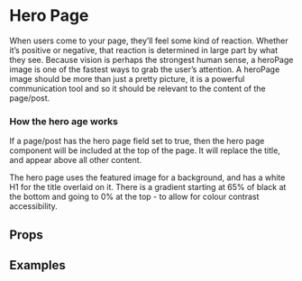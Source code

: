 
<Meta title="2 Pattern Library/1 Structure/Hero Page" component={HeroPage} />

# Hero Page

When users come to your page, they’ll feel some kind of reaction. Whether it’s positive or negative, that reaction is determined in large part by what they see. Because vision is perhaps the strongest human sense, a heroPage image is one of the fastest ways to grab the user’s attention. A heroPage image should be more than just a pretty picture, it is a powerful communication tool and so it should be relevant to the content of the page/post.

### How the hero  age works
 
If a page/post has the hero page field set to true, then the hero page component will be included at the top of the page. It will replace the title, and appear above all other content. 

The hero page uses the featured image for a background, and has a white H1 for the title overlaid on it. There is a gradient starting at 65% of black at the bottom and going to 0% at the top - to allow for colour contrast accessibility. 

## Props 

<Props of={HeroPage} />

## Examples 

<Preview>
    <Story name="Page example without image">
        <div style={{
            padding: "10px",
            maxWidth: "1000px",
            margin: "0 auto"
        }}>
            <HeroPage 
                title="Development Fund"
                standfirst="We want to support work that takes risks and does something different. This means we fund projects that can’t find other, commercial finance at development stage."
                breadcrumbs={crumbs}
                isServiceListPage
            />
        </div>
    </Story>
</Preview>

<Preview>
    <Story name="Page example with image">
        <div style={{
            padding: "10px",
            maxWidth: "1000px",
            margin: "0 auto"
        }}>
            <HeroPage 
                title="Development Fund"
                standfirst="We want to support work that takes risks and does something different. This means we fund projects that can’t find other, commercial finance at development stage."
                breadcrumbs={crumbs}
                image1920x1080="https://staging.core-cms.bfi.digital/sites/default/files/styles/responsive/public/1920/1080/1/2020-03/Hero.jpg"
                image192x108="https://staging.core-cms.bfi.digital/sites/default/files/styles/responsive/public/192/108/1/2020-03/Hero.jpg"
                imageAltText="Alt text for the image"
            />
        </div>
    </Story>
</Preview>

<Preview>
    <Story name="Page example with image and credit">
        <div style={{
            padding: "10px",
            maxWidth: "1000px",
            margin: "0 auto"
        }}>
            <HeroPage 
                title="Development Fund"
                standfirst="We want to support work that takes risks and does something different. This means we fund projects that can’t find other, commercial finance at development stage."
                breadcrumbs={crumbs}
                image1920x1080="https://staging.core-cms.bfi.digital/sites/default/files/styles/responsive/public/1920/1080/1/2020-03/Hero.jpg"
                image192x108="https://staging.core-cms.bfi.digital/sites/default/files/styles/responsive/public/192/108/1/2020-03/Hero.jpg"
                imageAltText="Alt text for the image"
                imageAltText="Image alt text"
                imageCopyright="Image copyright"
            />
        </div>
    </Story>
</Preview>
